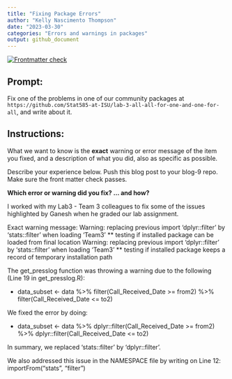 ```yaml
---
title: "Fixing Package Errors"
author: "Kelly Nascimento Thompson"
date: "2023-03-30"
categories: "Errors and warnings in packages"
output: github_document
---
```


<!-- README.md is generated from README.Rmd. Please edit that file -->
<!-- badges: start -->
[![Frontmatter check](../../actions/workflows/check-yaml.yaml/badge.svg)](../../actions/workflows/check-yaml.yaml)
<!-- badges: end -->

## Prompt:

Fix one of the problems in one of our community packages at `https://github.com/Stat585-at-ISU/lab-3-all-all-for-one-and-one-for-all`, and write about it. 

## Instructions:

What we want to know is the **exact** warning or error message of the item you fixed, and a description of what you did, also as specific as possible. 

Describe your experience  below. Push this blog post to your blog-9 repo. Make sure the front matter check passes.

**Which error or warning did you fix? ... and how?**

I worked with my Lab3 - Team 3 colleagues to fix some of the issues highlighted by Ganesh when he graded our lab assignment.

Exact warning message:
Warning: replacing previous import 'dplyr::filter' by 'stats::filter' when loading 'Team3' ** testing if installed package can be loaded from final location 
Warning: replacing previous import 'dplyr::filter' by 'stats::filter' when loading 'Team3' ** testing if installed package keeps a record of temporary installation path


The get_presslog function was throwing a warning due to the following (Line 19 in get_presslog.R):

- data_subset <- data %>% filter(Call_Received_Date >= from2) %>% filter(Call_Received_Date <= to2)

We fixed the error by doing: 

- data_subset <- data %>% dplyr::filter(Call_Received_Date >= from2) %>% dplyr::filter(Call_Received_Date <= to2)

In summary, we replaced 'stats::filter' by 'dplyr::filter'.

We also addressed this issue in the NAMESPACE file by writing on Line 12:
importFrom("stats", "filter")

